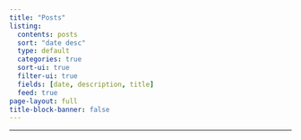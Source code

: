 ```yaml
---
title: "Posts"
listing:
  contents: posts
  sort: "date desc"
  type: default
  categories: true
  sort-ui: true
  filter-ui: true
  fields: [date, description, title]
  feed: true
page-layout: full
title-block-banner: false
---
```


*****************

